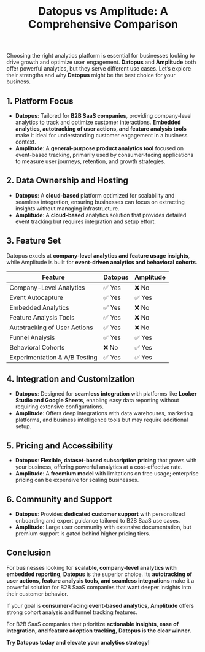 ﻿---
title: "Datopus vs Amplitude: A Comprehensive Comparison"
publishedAt: "2025-03-01"
summary: "An in-depth comparison between Datopus and Amplitude to help businesses choose the right analytics platform."
---

Choosing the right analytics platform is essential for businesses looking to drive growth and optimize user engagement. **Datopus** and **Amplitude** both offer powerful analytics, but they serve different use cases. Let’s explore their strengths and why **Datopus** might be the best choice for your business.

## 1. Platform Focus

- **Datopus**: Tailored for **B2B SaaS companies**, providing company-level analytics to track and optimize customer interactions. **Embedded analytics, autotracking of user actions, and feature analysis tools** make it ideal for understanding customer engagement in a business context.
- **Amplitude**: A **general-purpose product analytics tool** focused on event-based tracking, primarily used by consumer-facing applications to measure user journeys, retention, and growth strategies.

## 2. Data Ownership and Hosting

- **Datopus**: A **cloud-based** platform optimized for scalability and seamless integration, ensuring businesses can focus on extracting insights without managing infrastructure.
- **Amplitude**: A **cloud-based** analytics solution that provides detailed event tracking but requires integration and setup effort.

## 3. Feature Set

Datopus excels at **company-level analytics and feature usage insights**, while Amplitude is built for **event-driven analytics and behavioral cohorts**.

<table>
  <thead>
    <tr>
      <th>Feature</th>
      <th>Datopus</th>
      <th>Amplitude</th>
    </tr>
  </thead>
  <tbody>
    <tr>
      <td>Company-Level Analytics</td>
      <td>✅ Yes</td>
      <td>❌ No</td>
    </tr>
    <tr>
      <td>Event Autocapture</td>
      <td>✅ Yes</td>
      <td>✅ Yes</td>
    </tr>
    <tr>
      <td>Embedded Analytics</td>
      <td>✅ Yes</td>
      <td>❌ No</td>
    </tr>
    <tr>
      <td>Feature Analysis Tools</td>
      <td>✅ Yes</td>
      <td>❌ No</td>
    </tr>
    <tr>
      <td>Autotracking of User Actions</td>
      <td>✅ Yes</td>
      <td>❌ No</td>
    </tr>
    <tr>
      <td>Funnel Analysis</td>
      <td>✅ Yes</td>
      <td>✅ Yes</td>
    </tr>
    <tr>
      <td>Behavioral Cohorts</td>
      <td>❌ No</td>
      <td>✅ Yes</td>
    </tr>
    <tr>
      <td>Experimentation & A/B Testing</td>
      <td>✅ Yes</td>
      <td>✅ Yes</td>
    </tr>
  </tbody>
</table>

## 4. Integration and Customization

- **Datopus**: Designed for **seamless integration** with platforms like **Looker Studio and Google Sheets**, enabling easy data reporting without requiring extensive configurations.
- **Amplitude**: Offers deep integrations with data warehouses, marketing platforms, and business intelligence tools but may require additional setup.

## 5. Pricing and Accessibility

- **Datopus**: **Flexible, dataset-based subscription pricing** that grows with your business, offering powerful analytics at a cost-effective rate.
- **Amplitude**: A **freemium model** with limitations on free usage; enterprise pricing can be expensive for scaling businesses.

## 6. Community and Support

- **Datopus**: Provides **dedicated customer support** with personalized onboarding and expert guidance tailored to B2B SaaS use cases.
- **Amplitude**: Large user community with extensive documentation, but premium support is gated behind higher pricing tiers.

## Conclusion

For businesses looking for **scalable, company-level analytics with embedded reporting**, **Datopus** is the superior choice. Its **autotracking of user actions, feature analysis tools, and seamless integrations** make it a powerful solution for B2B SaaS companies that want deeper insights into their customer behavior.

If your goal is **consumer-facing event-based analytics**, **Amplitude** offers strong cohort analysis and funnel tracking features.

For B2B SaaS companies that prioritize **actionable insights, ease of integration, and feature adoption tracking**, **Datopus is the clear winner.**

**Try Datopus today and elevate your analytics strategy!**